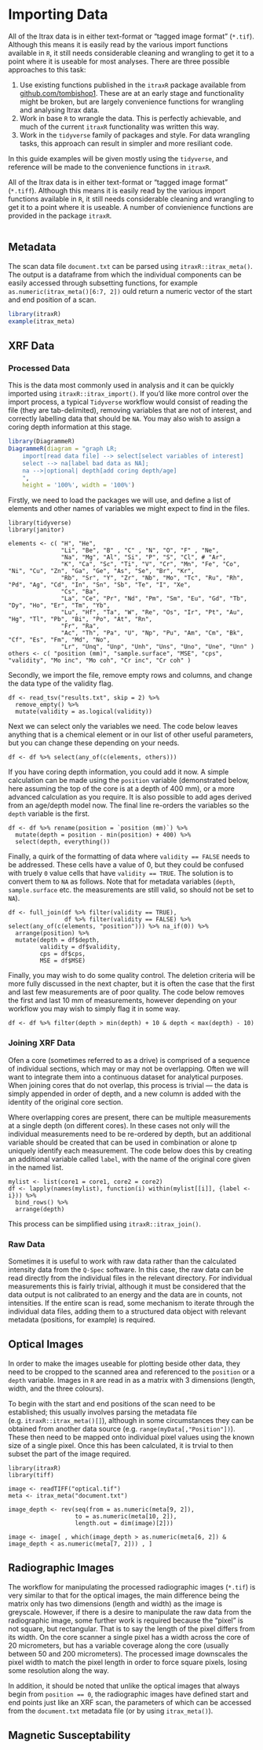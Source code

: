 # Importing Data {#importing}

All of the Itrax data is in either text-format or "tagged image format" (`*.tif`). Although this means it is easily read by the various import functions available in `R`, it still needs considerable cleaning and wrangling to get it to a point where it is useable for most analyses. There are three possible approaches to this task:

1. Use existing functions published in the `itraxR` package available from [github.com/tombishop1](https://github.com/tombishop1/itraxR). These are at an early stage and functionality might be broken, but are largely convenience functions for wrangling and analysing Itrax data. 
2. Work in base `R` to wrangle the data. This is perfectly achievable, and much of the current `itraxR` functionality was written this way.
3. Work in the `tidyverse` family of packages and style. For data wrangling tasks, this approach can result in simpler and more resiliant code. 

In this guide examples will be given mostly using the `tidyverse`, and reference will be made to the convenience functions in `itraxR`. 

All of the Itrax data is in either text-format or "tagged image format" (`*.tiff`). Although this means it is easily read by the various import functions available in `R`, it still needs considerable cleaning and wrangling to get it to a point where it is useable. A number of convienience functions are provided in the package `itraxR`.

```r

```


## Metadata

The scan data file `document.txt` can be parsed using `itraxR::itrax_meta()`. The output is a dataframe from which the individual components can be easily accessed through subsetting functions, for example `as.numeric(itrax_meta()[6:7, 2])` ould return a numeric vector of the start and end position of a scan.

```r
library(itraxR)
example(itrax_meta)
```

## XRF Data

### Processed Data

This is the data most commonly used in analysis and it can be quickly imported using `itraxR::itrax_import()`. If you'd like more control over the import process, a typical `Tidyverse` workflow would consist of reading the file (they are tab-delimited), removing variables that are not of interest, and correctly labelling data that should be `NA`. You may also wish to assign a coring depth information at this stage.

```r
library(DiagrammeR)
DiagrammeR(diagram = "graph LR;
    import[read data file] --> select[select variables of interest] 
    select --> na[label bad data as NA];
    na -->|optional| depth[add coring depth/age]
    ",
    height = '100%', width = '100%')
```

Firstly, we need to load the packages we will use, and define a list of elements and other names of variables we might expect to find in the files.

```
library(tidyverse)
library(janitor)

elements <- c( "H", "He",
               "Li", "Be", "B" , "C" , "N", "O", "F" , "Ne",
               "Na", "Mg", "Al", "Si", "P", "S", "Cl", # "Ar",
               "K", "Ca", "Sc", "Ti", "V", "Cr", "Mn", "Fe", "Co", "Ni", "Cu", "Zn", "Ga", "Ge", "As", "Se", "Br", "Kr",
               "Rb", "Sr", "Y", "Zr", "Nb", "Mo", "Tc", "Ru", "Rh", "Pd", "Ag", "Cd", "In", "Sn", "Sb", "Te", "I", "Xe",
               "Cs", "Ba",
               "La", "Ce", "Pr", "Nd", "Pm", "Sm", "Eu", "Gd", "Tb", "Dy", "Ho", "Er", "Tm", "Yb",
               "Lu", "Hf", "Ta", "W", "Re", "Os", "Ir", "Pt", "Au", "Hg", "Tl", "Pb", "Bi", "Po", "At", "Rn",
               "Fr", "Ra",
               "Ac", "Th", "Pa", "U", "Np", "Pu", "Am", "Cm", "Bk", "Cf", "Es", "Fm", "Md", "No",
               "Lr", "Unq", "Unp", "Unh", "Uns", "Uno", "Une", "Unn" )
others <- c( "position (mm)", "sample.surface", "MSE", "cps", "validity", "Mo inc", "Mo coh", "Cr inc", "Cr coh" )
```

Secondly, we import the file, remove empty rows and columns, and change the data type of the validity flag. 

```
df <- read_tsv("results.txt", skip = 2) %>% 
  remove_empty() %>% 
  mutate(validity = as.logical(validity))
```

Next we can select only the variables we need. The code below leaves anything that is a chemical element or in our list of other useful parameters, but you can change these depending on your needs. 

```
df <- df %>% select(any_of(c(elements, others)))
```

If you have coring depth information, you could add it now. A simple calculation can be made using the `position` variable (demonstrated below, here assuming the top of the core is at a depth of 400 mm), or a more advanced calculation as you require. It is also possible to add ages derived from an age/depth model now. The final line re-orders the variables so the `depth` variable is the first. 

```
df <- df %>% rename(position = `position (mm)`) %>% 
  mutate(depth = position - min(position) + 400) %>% 
  select(depth, everything())
```

Finally, a quirk of the formatting of data where `validity == FALSE` needs to be addressed. These cells have a value of 0, but they could be confused with truely `0` value cells that have `validity == TRUE`. The solution is to convert them to `NA` as follows. Note that for metadata variables (`depth`, `sample.surface` etc. the measurements are still valid, so should not be set to `NA`). 

```
df <- full_join(df %>% filter(validity == TRUE), 
                df %>% filter(validity == FALSE) %>% select(any_of(c(elements, "position"))) %>% na_if(0)) %>% 
  arrange(position) %>%
  mutate(depth = df$depth,
         validity = df$validity,
         cps = df$cps,
         MSE = df$MSE)
```

Finally, you may wish to do some quality control. The deletion criteria will be more fully discussed in the next chapter, but it is often the case that the first and last few measurements are of poor quality. The code below removes the first and last 10 mm of measurements, however depending on your workflow you may wish to simply flag it in some way. 

```
df <- df %>% filter(depth > min(depth) + 10 & depth < max(depth) - 10)
```

### Joining XRF Data

Ofen a core (sometimes referred to as a drive) is comprised of a sequence of individual sections, which may or may not be overlapping. Often we will want to integrate them into a continuous dataset for analytical purposes. When joining cores that do not overlap, this process is trivial --- the data is simply appended in order of depth, and a new column is added with the identity of the original core section. 

Where overlapping cores are present, there can be multiple measurements at a single depth (on different cores). In these cases not only will the individual measurements need to be re-ordered by depth, but an additional variable should be created that can be used in combination or alone tp uniquely identify each measurement. The code below does this by creating an additional variable called `label`, with the name of the original core given in the named list. 

```
mylist <- list(core1 = core1, core2 = core2)
df <- lapply(names(mylist), function(i) within(mylist[[i]], {label <- i})) %>% 
  bind_rows() %>% 
  arrange(depth)
```

This process can be simplified using `itraxR::itrax_join()`.

### Raw Data

Sometimes it is useful to work with raw data rather than the calculated intensity data from the `Q-Spec` software. In this case, the raw data can be read directly from the individual files in the relevant directory. For individual measurements this is fairly trivial, although it must be considered that the data output is not calibrated to an energy and the data are in counts, not intensities. If the entire scan is read, some mechanism to iterate through the individual data files, adding them to a structured data object with relevant metadata (positions, for example) is required. 

## Optical Images

In order to make the images useable for plotting beside other data, they need to be cropped to the scanned area and referenced to the `position` or a `depth` variable. Images in `R` are read in as a matrix with 3 dimensions (length, width, and the three colours). 

To begin with the start and end positions of the scan need to be established; this usually involves parsing the metadata file (e.g. `itraxR::itrax_meta()[]`), although in some circumstances they can be obtained from another data source (e.g. `range(myData[,"Position"])`). These then need to be mapped onto individual pixel values using the known size of a single pixel. Once this has been calculated, it is trvial to then subset the part of the image required. 

```
library(itraxR)
library(tiff)

image <- readTIFF("optical.tif")
meta <- itrax_meta("document.txt")

image_depth <- rev(seq(from = as.numeric(meta[9, 2]),
                   to = as.numeric(meta[10, 2]),
                   length.out = dim(image)[2]))

image <- image[ , which(image_depth > as.numeric(meta[6, 2]) & image_depth < as.numeric(meta[7, 2])) , ]

```

## Radiographic Images

The workflow for manipulating the processed radiographic images (`*.tif`) is very similar to that for the optical images, the main difference being the matrix only has two dimensions (length and width) as the image is greyscale. However, if there is a desire to manipulate the raw data from the radiographic image, some further work is required because the "pixel" is not square, but rectangular. That is to say the length of the pixel differs from its width. On the core scanner a single pixel has a width across the core of 20 micrometers, but has a variable coverage along the core (usually between 50 and 200 micrometers). The processed image downscales the pixel width to match the pixel length in order to force square pixels, losing some resolution along the way.

In addition, it should be noted that unlike the optical images that always begin from `position == 0`, the radiographic images have defined start and end points just like an XRF scan, the parameters of which can be accessed from the `document.txt` metadata file (or by using `itrax_meta()`). 

## Magnetic Susceptability 